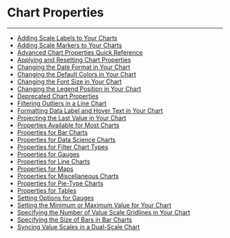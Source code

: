 


Chart Properties
================
***
* [Adding Scale Labels to Your Charts](..\..\article\adding_scale_labels_to_your_charts\index.qmd)
* [Adding Scale Markers to Your Charts](..\..\article\adding_scale_markers_to_your_charts\index.qmd)
* [Advanced Chart Properties Quick Reference](..\..\article\advanced_chart_properties_quick_reference\index.qmd)
* [Applying and Resetting Chart Properties](..\..\article\applying_and_resetting_chart_properties\index.qmd)
* [Changing the Date Format in Your Chart](..\..\article\changing_the_date_format_in_your_chart\index.qmd)
* [Changing the Default Colors in Your Chart](..\..\article\changing_the_default_colors_in_your_chart\index.qmd)
* [Changing the Font Size in Your Chart](..\..\article\changing_the_font_size_in_your_chart\index.qmd)
* [Changing the Legend Position in Your Chart](..\..\article\changing_the_legend_position_in_your_chart\index.qmd)
* [Deprecated Chart Properties](..\..\article\deprecated_chart_properties\index.qmd)
* [Filtering Outliers in a Line Chart](..\..\article\filtering_outliers_in_a_line_chart\index.qmd)
* [Formatting Data Label and Hover Text in Your Chart](..\..\article\formatting_data_label_and_hover_text_in_your_chart\index.qmd)
* [Projecting the Last Value in Your Chart](..\..\article\projecting_the_last_value_in_your_chart\index.qmd)
* [Properties Available for Most Charts](..\..\article\properties_available_for_most_charts\index.qmd)
* [Properties for Bar Charts](..\..\article\properties_for_bar_charts\index.qmd)
* [Properties for Data Science Charts](..\..\article\properties_for_data_science_charts\index.qmd)
* [Properties for Filter Chart Types](..\..\article\properties_for_filter_chart_types\index.qmd)
* [Properties for Gauges](..\..\article\properties_for_gauges\index.qmd)
* [Properties for Line Charts](..\..\article\properties_for_line_charts\index.qmd)
* [Properties for Maps](..\..\article\properties_for_maps\index.qmd)
* [Properties for Miscellaneous Charts](..\..\article\properties_for_miscellaneous_charts\index.qmd)
* [Properties for Pie-Type Charts](..\..\article\properties_for_pietype_charts\index.qmd)
* [Properties for Tables](..\..\article\properties_for_tables\index.qmd)
* [Setting Options for Gauges](..\..\article\setting_options_for_gauges\index.qmd)
* [Setting the Minimum or Maximum Value for Your Chart](..\..\article\setting_the_minimum_or_maximum_value_for_your_chart\index.qmd)
* [Specifying the Number of Value Scale Gridlines in Your Chart](..\..\article\specifying_the_number_of_value_scale_gridlines_in_your_chart\index.qmd)
* [Specifying the Size of Bars in Bar Charts](..\..\article\specifying_the_size_of_bars_in_bar_charts\index.qmd)
* [Syncing Value Scales in a Dual-Scale Chart](..\..\article\syncing_value_scales_in_a_dualscale_chart\index.qmd)
